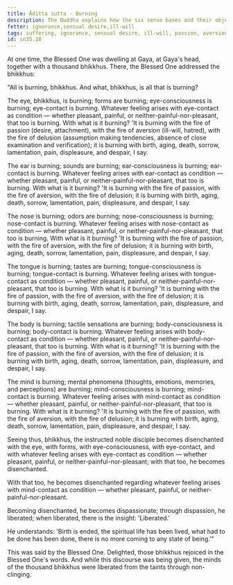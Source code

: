 ```yaml
---
title: Āditta sutta - Burning
description: The Buddha explains how the six sense bases and their objects are burning with the fires of passion, aversion, and delusion, and how to become disenchanted, dispassionate, and liberated.
fetter: ignorance,sensual desire,ill-will
tags: suffering, ignorance, sensual desire, ill-will, passion, aversion, delusion, disenchantment, dispassion, liberation, sn, sn35-44, sn35, six-sense bases
id: sn35.28
---
```


At one time, the Blessed One was dwelling at Gaya, at Gaya's head, together with a thousand bhikkhus. There, the Blessed One addressed the bhikkhus:

"All is burning, bhikkhus. And what, bhikkhus, is all that is burning?

The eye, bhikkhus, is burning; forms are burning; eye-consciousness is burning; eye-contact is burning. Whatever feeling arises with eye-contact as condition — whether pleasant, painful, or neither-painful-nor-pleasant, that too is burning. With what is it burning? 'It is burning with the fire of passion (desire, attachment), with the fire of aversion (ill-will, hatred), with the fire of delusion (assumption making tendencies, absence of close examination and verification); it is burning with birth, aging, death, sorrow, lamentation, pain, displeasure, and despair, I say.

The ear is burning; sounds are burning; ear-consciousness is burning; ear-contact is burning. Whatever feeling arises with ear-contact as condition — whether pleasant, painful, or neither-painful-nor-pleasant, that too is burning. With what is it burning? 'It is burning with the fire of passion, with the fire of aversion, with the fire of delusion; it is burning with birth, aging, death, sorrow, lamentation, pain, displeasure, and despair, I say.

The nose is burning; odors are burning; nose-consciousness is burning; nose-contact is burning. Whatever feeling arises with nose-contact as condition — whether pleasant, painful, or neither-painful-nor-pleasant, that too is burning. With what is it burning? 'It is burning with the fire of passion, with the fire of aversion, with the fire of delusion; it is burning with birth, aging, death, sorrow, lamentation, pain, displeasure, and despair, I say.

The tongue is burning; tastes are burning; tongue-consciousness is burning; tongue-contact is burning. Whatever feeling arises with tongue-contact as condition — whether pleasant, painful, or neither-painful-nor-pleasant, that too is burning. With what is it burning? 'It is burning with the fire of passion, with the fire of aversion, with the fire of delusion; it is burning with birth, aging, death, sorrow, lamentation, pain, displeasure, and despair, I say.

The body is burning; tactile sensations are burning; body-consciousness is burning; body-contact is burning. Whatever feeling arises with body-contact as condition — whether pleasant, painful, or neither-painful-nor-pleasant, that too is burning. With what is it burning? 'It is burning with the fire of passion, with the fire of aversion, with the fire of delusion; it is burning with birth, aging, death, sorrow, lamentation, pain, displeasure, and despair, I say.

The mind is burning; mental phenomena (thoughts, emotions, memories, and perceptions) are burning; mind-consciousness is burning; mind-contact is burning. Whatever feeling arises with mind-contact as condition — whether pleasant, painful, or neither-painful-nor-pleasant, that too is burning. With what is it burning? 'It is burning with the fire of passion, with the fire of aversion, with the fire of delusion; it is burning with birth, aging, death, sorrow, lamentation, pain, displeasure, and despair, I say.

Seeing thus, bhikkhus, the instructed noble disciple becomes disenchanted with the eye, with forms, with eye-consciousness, with eye-contact, and with whatever feeling arises with eye-contact as condition — whether pleasant, painful, or neither-painful-nor-pleasant; with that too, he becomes disenchanted.

With that too, he becomes disenchanted regarding whatever feeling arises with mind-contact as condition — whether pleasant, painful, or neither-painful-nor-pleasant.

Becoming disenchanted, he becomes dispassionate; through dispassion, he liberated; when liberated, there is the insight: 'Liberated.'

He understands: 'Birth is ended, the spiritual life has been lived, what had to be done has been done, there is no more coming to any state of being.'"

This was said by the Blessed One. Delighted, those bhikkhus rejoiced in the Blessed One's words. And while this discourse was being given, the minds of the thousand bhikkhus were liberated from the taints through non-clinging.
